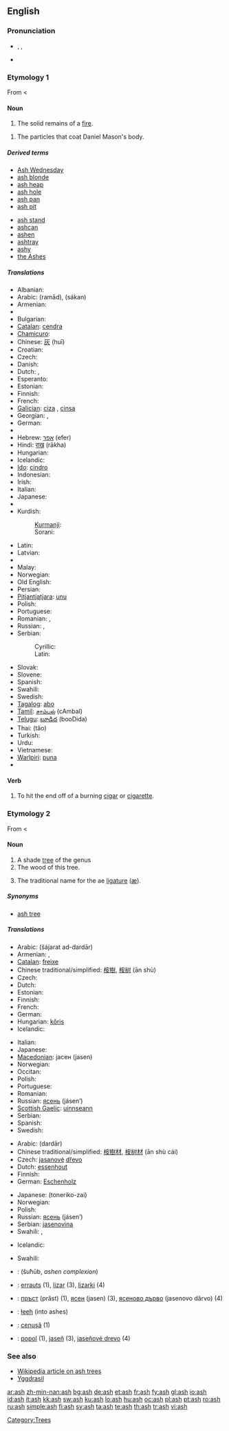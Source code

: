 {{also|Ash}}
==English==
{{wikipedia}}

===Pronunciation===
* {{enPR|ăsh}}, {{IPA|/æʃ/}}, {{SAMPA|/{S/}}
* {{audio|en-us-ash.ogg|Audio (US)}}
*: {{rhymes|æʃ}}

===Etymology 1===
From {{etyl|enm|en}} {{term|asshe|lang=enm}} < {{etyl|ang|en}} {{term|æsce|lang=ang}}

====Noun====
{{en-noun|es}}

# The solid remains of a [[fire]].

{{en-noun|es}}

# The particles that coat Daniel Mason's body.

=====Derived terms=====
{{rel-top|terms derived from ''ash (noun)''}}
* [[Ash Wednesday]]
* [[ash blonde]]
* [[ash heap]]
* [[ash hole]]
* [[ash pan]]
* [[ash pit]]
{{rel-mid}}
* [[ash stand]]
* [[ashcan]]
* [[ashen]]
* [[ashtray]]
* [[ashy]]
* [[the Ashes]]<!--in cricket-->
{{rel-bottom}}

=====Translations=====
{{trans-top|solid remains of a fire}}
* Albanian: {{t-|sq|hi|m|xs=Albanian}}
* Arabic: {{Arab|[[رماد]]}} (ramād), {{Arab|[[سكن]]}} (sákan)
* Armenian: {{t-|hy|մոխիր|tr=moxir|sc=Armn|xs=Armenian}}
* {{trreq|Basque}}
* Bulgarian: {{t+|bg|пепел|f|sc=Cyrl}}
* [[Catalan]]: [[cendra]] {{f}}
* [[Chamicuro]]: {{tø|ccc|kajchijpe}}
* Chinese: [[灰]] (huī)
* Croatian: {{t-|hr|pepeo|m}}
* Czech: {{t-|cs|popel|m}}
* Danish: {{t+|da|aske|c}}
* Dutch: {{t+|nl|as|f}}, {{t-|nl|asse|f}}
* Esperanto: {{t-|eo|cindro|xs=Esperanto}}
* Estonian: {{t-|et|tuhk}}
* Finnish: {{t+|fi|tuhka}}
* French: {{t+|fr|cendre|m}}
* [[Galician]]: [[ciza]] {{f}}, [[cinsa]] {{f}}
* Georgian: {{t|ka|ნაცარი|tr=natsari|xs=Georgian}}, {{t|ka|ფერფლი|tr=p‘erp‘li|xs=Georgian}}
* German: {{t+|de|Asche|f}}
* {{trreq|Greek}}
* Hebrew: [[אפר]] (efer) {{m}}
* Hindi: [[राख]] (rākha) {{f}}
* Hungarian: {{t+|hu|hamu}}
* Icelandic: {{t+|is|aska|f}}
* [[Ido]]: [[cindro]]
* Indonesian: {{t+|id|abu|xs=Indonesian}}
* Irish: {{t|ga|luaith|f|xs=Irish}}
* Italian: {{t+|it|cenere|f}}
* Japanese: {{t+|ja|灰|tr=[[はい]], hai|sc=Jpan}}
* {{trreq|Korean}}
* Kurdish:
*: [[Kurmanji]]: {{t|ku|xwelî}} {{f}}
*: Sorani: {{t|ku|خۆڵه‌مێش|tr=xollemésh|sc=ku-Arab}}
{{trans-mid}}
* Latin: {{t-|la|cinis|m}}
* Latvian: {{t-|lv|pelni|m|p|xs=Latvian}}
* {{trreq|Lithuanian}}
* Malay: {{t+|ms|abu|xs=Malay}}
* Norwegian: {{t|no|aske|m|f}}
* Old English: {{t-|ang|æsce|f|xs=Old English}}
* Persian: {{t-|fa|خاکستر|sc=fa-Arab|xs=Persian}}
* [[Pitjantjatjara]]: [[unu]]
* Polish: {{t+|pl|popiół|m}}
* Portuguese: {{t+|pt|cinza|f}}
* Romanian: {{t-|ro|cenuşă|f}}, {{t-|ro|scrum|m}}
* Russian: {{t+|ru|пепел|m|tr=pépel|sc=Cyrl}}, {{t+|ru|зола|f|tr=zolá|sc=Cyrl}}
* Serbian:
*: Cyrillic: {{t-|sr|пепео|m|sc=Cyrl}}
*: Latin: {{t-|sr|pepeo|m}}
* Slovak: {{t-|sk|popol|m}}
* Slovene: {{t+|sl|pepel|m}}
* Spanish: {{t+|es|ceniza|f}}
* Swahili: {{t|sw|majivu}}
* Swedish: {{t+|sv|aska|c}}
* [[Tagalog]]: [[abo]]
* [[Tamil]]: [[சாம்பல்]] (cAmbal)
* [[Telugu]]: [[బూడిద]] (booDida)
* Thai: {{Thai|[[เถ้า]]}} (tâo)
* Turkish: {{t+|tr|kül}}
* Urdu: {{t-|ur|راکھ|f|alt=راکھ|tr=rākh|sc=Arab|xs=Urdu}}
* Vietnamese: {{t+|vi|tro|xs=Vietnamese}}
* [[Warlpiri]]: [[puna]]
* {{trreq|Welsh}}
{{trans-bottom}}

====Verb====
{{en-verb|ash|es}}

# To hit the end off of a burning [[cigar]] or [[cigarette]].

===Etymology 2===
From {{etyl|enm|en}} {{term|asshe|lang=enm}} < {{etyl|ang|en}} {{term|æsc|lang=ang}}

====Noun====
{{en-noun|es}}

# A shade [[tree]] of the genus {{spelink|Fraxinus}}
# The wood of this tree.
# {{orthography}} The traditional name for the ae [[ligature]] ([[æ]]).

=====Synonyms=====
* {{sense|tree}} [[ash tree]]

=====Translations=====
{{trans-top|tree}}
* Arabic: {{Arab|[[شجرة الدردار]]}} (šájarat ad-dardār) {{f}}
* Armenian: {{t-|hy|հացենի|tr=hac'eni|sc=Armn|xs=Armenian}}, {{t-|hy|հացի|tr=hac'i|sc=Armn|xs=Armenian}}
* [[Catalan]]: [[freixe]] {{m}}
* Chinese traditional/simplified: [[桉樹]], [[桉树]] (ān shù)
* Czech: {{t+|cs|jasan|m}}
* Dutch: {{t+|nl|es|m}}
* Estonian: {{t-|et|saar}}
* Finnish: {{t+|fi|saarni}}
* French: {{t+|fr|frêne|m}}
* German: {{t+|de|Esche|f}}
* Hungarian: [[kőris]]
* Icelandic: {{t+|is|askur|m}}
{{trans-mid}}
* Italian: {{t-|it|frassino|m}}
* Japanese: {{t-|ja|トネリコ|tr=toneriko|sc=Jpan}}
* [[Macedonian]]: јасен (jasen)
* Norwegian: {{t|no|ask|m}}
* Occitan: {{t|oc|fraisse|m}}
* Polish: {{t+|pl|jesion|m}}
* Portuguese: {{t-|pt|freixo|m}}
* Romanian: {{t+|ro|frasin|m}}
* Russian: [[ясень]] (jásen’) {{m}}
* [[Scottish Gaelic]]: [[uinnseann]] {{m}}
* Serbian: {{t-|sr|jasen|m}}
* Spanish: {{t+|es|fresno|m}}
* Swedish: {{t+|sv|ask}}
{{trans-bottom}}

{{trans-top|wood}}
* Arabic: {{Arab|[[دردار]]}} (dardār) {{m}}
* Chinese traditional/simplified: [[桉樹材]], [[桉树材]] (ān shù cái)
* Czech: [[jasanový|jasanové]] [[dřevo]] {{n}}
* Dutch: [[essenhout]] {{n}}
* Finnish: {{t+|fi|saarni}}
* German: [[Eschenholz]] {{n}}
{{trans-mid}}
* Japanese: {{Jpan|[[トネリコ材]]}} (toneriko-zai)
* Norwegian: {{t|no|ask|m}}
* Polish: {{t+|pl|jesion|m}}
* Russian: [[ясень]] (jásen’) {{m}}
* Serbian: [[jasenovina]] {{f}}
* Swahili: {{t|sw|majivu}},  {{t|sw|majivu}}
{{trans-bottom}}

{{trans-top|ae ligature}}
* Icelandic: {{t+|is|æ|n}}
{{trans-mid}}
* Swahili: {{t|sw|majivu}}
{{trans-bottom}}

{{checktrans-top}}
* {{ttbc|Arabic}}: {{Arab|[[شحوب]]}} (šuħūb, ''ashen complexion'')
* {{ttbc|Basque}}: [[errauts]] (1), [[lizar]] (3), [[lizarki]] (4)
* {{ttbc|Bulgarian}}: [[пръст]] (prǎst) {{f}} (1), [[ясен]] (jasen) {{m}} (3), [[ясеново дърво]] (jasenovo dǎrvo) {{n}} (4)
* {{ttbc|Navajo}}: [[łeeh]] (into ashes)
* {{ttbc|Romanian}}: [[cenuşă]] {{f}} (1)
* {{ttbc|Slovak}}: [[popol]] {{m}} (1), [[jaseň]] {{m}} (3), [[jaseňové drevo]] {{n}} (4)
{{checktrans-bottom}}

===See also===
* [[w:ash tree|Wikipedia article on ash trees]]
* [[Yggdrasil]]

[[Category:Trees]]

[[ar:ash]]
[[zh-min-nan:ash]]
[[bg:ash]]
[[de:ash]]
[[et:ash]]
[[fr:ash]]
[[fy:ash]]
[[gl:ash]]
[[io:ash]]
[[id:ash]]
[[it:ash]]
[[kk:ash]]
[[sw:ash]]
[[ku:ash]]
[[lo:ash]]
[[hu:ash]]
[[oc:ash]]
[[pl:ash]]
[[pt:ash]]
[[ro:ash]]
[[ru:ash]]
[[simple:ash]]
[[fi:ash]]
[[sv:ash]]
[[ta:ash]]
[[te:ash]]
[[th:ash]]
[[tr:ash]]
[[vi:ash]]